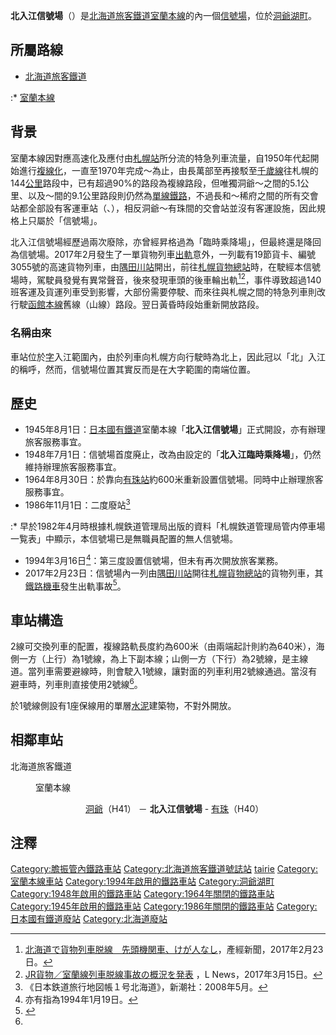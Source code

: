 {{日本車站資訊
|公司色     = #2cb431
|站名       = 北入江信號場
|圖片       = Kita-irie Signal.jpg
|pxl        = 
|圖片說明   = 北入江信號場全貌（2009年10月）
|日文原名   = 北入江
|平假名     = きたいりえ
|羅馬拼音   = Kita-irie
|電報略號   = 
|車站編號   =
|所屬公司   = [[北海道旅客鐵道|北海道旅客鐵道]]（JR北海道）
|所在地     = [[北海道|北海道]][[洞爺湖町|洞爺湖町]]入江
|啟用年月日 = 1945年8月1日
|車站構造   = 地面
|月台配置   = 2線
|所屬路線   = {{Color|#0072bc|■}} 室蘭本線
|前一站     = H41 [[洞爺站|洞爺]] 
|前一站距離 = 3.0
|後一站距離 = 2.1
|後一站     = [[有珠站|有珠]] H40
|距離       = 44.5
|起站       = [[長萬部站|長萬部]]
|備註       = 無人化
}}

'''北入江信號場'''（{{jpn|j=北入江信号場|hg=きたいりえしんごうじょう|rm=Kita-irie Shingōjyō|f=y}}）是[[北海道旅客鐵道|北海道旅客鐵道]][[室蘭本線|室蘭本線]]的內一個[[信號場|信號場]]，位於[[洞爺湖町|洞爺湖町]]。

==所屬路線==
*[[北海道旅客鐵道|北海道旅客鐵道]]
:*{{RailwayLineColor|#0072bc|■}} [[室蘭本線|室蘭本線]]

==背景==
室蘭本線因對應高速化及應付由[[札幌站|札幌站]]所分流的特急列車流量，自1950年代起開始進行[[複線化|複線化]]，一直至1970年完成{{站|豐浦}}～{{站|洞爺}}為止，由長萬部至{{站|沼之端}}再接駁至[[千歲線|千歲線]]往札幌的144[[公里|公里]]路段中，已有超過90%的路段為複線路段，但唯獨洞爺～{{站|有珠}}之間的5.1公里、以及{{站|長和}}～{{站|稀府}}間的9.1公里路段則仍然為[[單線鐵路|單線鐵路]]，不過長和～稀府之間的所有交會站都全部設有客運車站（{{站|伊達紋別}}、{{站|北舟岡}}），相反洞爺～有珠間的交會站並沒有客運設施，因此規格上只屬於「信號場」。

北入江信號場經歷過兩次廢除，亦曾經昇格過為「臨時乘降場」，但最終還是降回為信號場。2017年2月發生了一單貨物列車[[出軌|出軌]]意外，一列載有19節貨卡、編號3055號的高速貨物列車，由[[隅田川站|隅田川站]]開出，前往[[札幌貨物總站|札幌貨物總站]]時，在駛經本信號場時，駕駛員發覺有異常聲音，後來發現車頭的後車輪出軌<ref>[https://www.sankei.com/photo/story/news/170223/sty1702230004-n1.html 北海道で貨物列車脱線　先頭機関車、けが人なし]，產經新聞，2017年2月23日。</ref><ref>[https://www.lnews.jp/2017/03/j031515.html JR貨物／室蘭線列車脱線事故の概況を発表] {{Wayback|url=https://www.lnews.jp/2017/03/j031515.html |date=20170318205458 }}，L News，2017年3月15日。</ref>，事件導致超過140班客運及貨運列車受到影響，大部份需要停駛、而來往{{站|函館}}與札幌之間的特急列車則改行駛[[函館本線|函館本線]]舊線（山線）路段。翌日黃昏時段始重新開放路段。

=== 名稱由來 ===
車站位於[[大字|字]]入江範圍內，由於列車向札幌方向行駛時為北上，因此冠以「北」入江的稱呼，然而，信號場位置其實反而是在大字範圍的南端位置。

== 歷史 ==
* 1945年8月1日：[[日本國有鐵道|日本國有鐵道]]室蘭本線「'''北入江信號場'''」正式開設，亦有辦理旅客服務事宜。
* 1948年7月1日：信號場首度廃止，改為由{{link-ja|鐵道管理局|鉄道管理局}}設定的「'''北入江臨時乘降場'''」，仍然維持辦理旅客服務事宜。
* 1964年8月30日：於靠向[[有珠站|有珠站]]約600米重新設置信號場。同時中止辦理旅客服務事宜。
* 1986年11月1日：二度廢站<ref name="bunken">《日本鉄道旅行地図帳１号北海道》，新潮社：2008年5月。</ref>
:* 早於1982年4月時根據札幌鉄道管理局出版的資料「札幌鉄道管理局管内停車場一覧表」中顯示，本信號場已是無職員配置的無人信號場。
* 1994年3月16日<ref>亦有指為1994年1月19日。</ref>：第三度設置信號場，但未有再次開放旅客業務。
* 2017年2月23日：信號場內一列由[[隅田川站|隅田川站]]開往[[札幌貨物總站|札幌貨物總站]]的貨物列車，其[[鐵路機車|鐵路機車]]發生出軌事故<ref name=":4">{{Cite report|format=pdf|url=http://www.mlit.go.jp/jtsb/railway/rep-acci/RA2018-5-1.pdf|title="鉄道事故調査報告書 I 日本貨物鉄道株式会社 室蘭線 北入江信号場構内 列車脱線事故"|date=2018-07-26|publisher=[[運輸安全委員会|運輸安全委員会]]|accessdate=2018-07-28|archive-date=2019-12-18|archive-url=https://web.archive.org/web/20191218210025/http://www.mlit.go.jp/jtsb/railway/rep-acci/RA2018-5-1.pdf}}</ref>。

== 車站構造 ==
2線可交換列車的配置，複線路軌長度約為600米（由兩端起計則約為640米），海側一方（上行）為1號線，為上下副本線；山側一方（下行）為2號線，是主線道。當列車需要避線時，則會駛入1號線，讓對面的列車利用2號線通過。當沒有避車時，列車則直接使用2號線<ref name=":4" />。

於1號線側設有1座保線用的單層[[水泥|水泥]]建築物，不對外開放。

== 相鄰車站 ==
;北海道旅客鐵道
:{{RailwayLineColor|#0072bc|■}} 室蘭本線
::: [[洞爺站|洞爺]]（H41） － '''北入江信號場''' - [[有珠站|有珠]]（H40）

==注釋==
{{reflist}}

{{commonscat|Kita-Irie Signal Base}}
{{DEFAULTSORT:Kita-Irie}}
{{室蘭本線1}}
[[Category:膽振管內鐵路車站|Category:膽振管內鐵路車站]]
[[Category:北海道旅客鐵道號誌站|Category:北海道旅客鐵道號誌站]]
[[Category:日本鐵路車站_Ki|tairie]]
[[Category:室蘭本線車站|Category:室蘭本線車站]]
[[Category:1994年啟用的鐵路車站|Category:1994年啟用的鐵路車站]]
[[Category:洞爺湖町|Category:洞爺湖町]]
[[Category:1948年啟用的鐵路車站|Category:1948年啟用的鐵路車站]]
[[Category:1964年關閉的鐵路車站|Category:1964年關閉的鐵路車站]]
[[Category:1945年啟用的鐵路車站|Category:1945年啟用的鐵路車站]]
[[Category:1986年關閉的鐵路車站|Category:1986年關閉的鐵路車站]]
[[Category:日本國有鐵道廢站|Category:日本國有鐵道廢站]]
[[Category:北海道廢站|Category:北海道廢站]]
